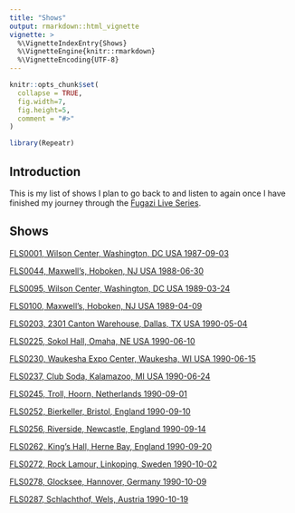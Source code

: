 ```yaml
---
title: "Shows"
output: rmarkdown::html_vignette
vignette: >
  %\VignetteIndexEntry{Shows}
  %\VignetteEngine{knitr::rmarkdown}
  %\VignetteEncoding{UTF-8}
---
```


```r
knitr::opts_chunk$set(
  collapse = TRUE,
  fig.width=7,
  fig.height=5,
  comment = "#>"
)
```

```r
library(Repeatr)
```

## Introduction

This is my list of shows I plan to go back to and listen to again once I have finished my journey through the [Fugazi Live Series](https://www.dischord.com/fugazi_live_series).

## Shows

[FLS0001, Wilson Center, Washington, DC USA 1987-09-03](https://www.dischord.com/fugazi_live_series/washington-dc-usa-90387)

[FLS0044, Maxwell's, Hoboken, NJ USA 1988-06-30](https://www.dischord.com/fugazi_live_series/hoboken-nj-usa-63088)

[FLS0095, Wilson Center, Washington, DC USA 1989-03-24](https://www.dischord.com/fugazi_live_series/washington-dc-usa-32489)

[FLS0100, Maxwell's, Hoboken, NJ USA 1989-04-09](https://www.dischord.com/fugazi_live_series/hoboken-nj-usa-40989)

[FLS0203, 2301 Canton Warehouse, Dallas, TX USA 1990-05-04](https://www.dischord.com/fugazi_live_series/dallas-tx-usa-50490)

[FLS0225, Sokol Hall, Omaha, NE USA 1990-06-10](https://www.dischord.com/fugazi_live_series/omaha-ne-usa-61090)

[FLS0230, Waukesha Expo Center, Waukesha, WI USA 1990-06-15](https://www.dischord.com/fugazi_live_series/waukesha-wi-usa-61590)

[FLS0237, Club Soda, Kalamazoo, MI USA 1990-06-24](https://www.dischord.com/fugazi_live_series/kalamazoo-mi-usa-62490)

[FLS0245, Troll, Hoorn, Netherlands 1990-09-01](https://www.dischord.com/fugazi_live_series/hoorn-netherlands-90190)

[FLS0252, Bierkeller, Bristol, England 1990-09-10](https://www.dischord.com/fugazi_live_series/bristol-england-91090)

[FLS0256, Riverside, Newcastle, England 1990-09-14](https://www.dischord.com/fugazi_live_series/newcastle-england-91490)

[FLS0262, King's Hall, Herne Bay, England 1990-09-20](https://www.dischord.com/fugazi_live_series/herne-bay-england-92090)

[FLS0272, Rock Lamour, Linkoping, Sweden 1990-10-02](https://www.dischord.com/fugazi_live_series/linkoping-sweden-100290)

[FLS0278, Glocksee, Hannover, Germany 1990-10-09](https://www.dischord.com/fugazi_live_series/hannover-germany-100990)

[FLS0287, Schlachthof, Wels, Austria 1990-10-19](https://www.dischord.com/fugazi_live_series/wels-austria-101990)

